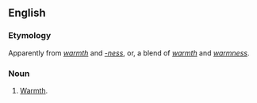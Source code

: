 ==English==

===Etymology===
Apparently from ''[[warmth]]'' and ''[[-ness]]'', or, a blend of ''[[warmth]]'' and ''[[warmness]]''.

===Noun===
{{en-noun|-}}

# {{lb|en|nonstandard}} [[warmth|Warmth]].